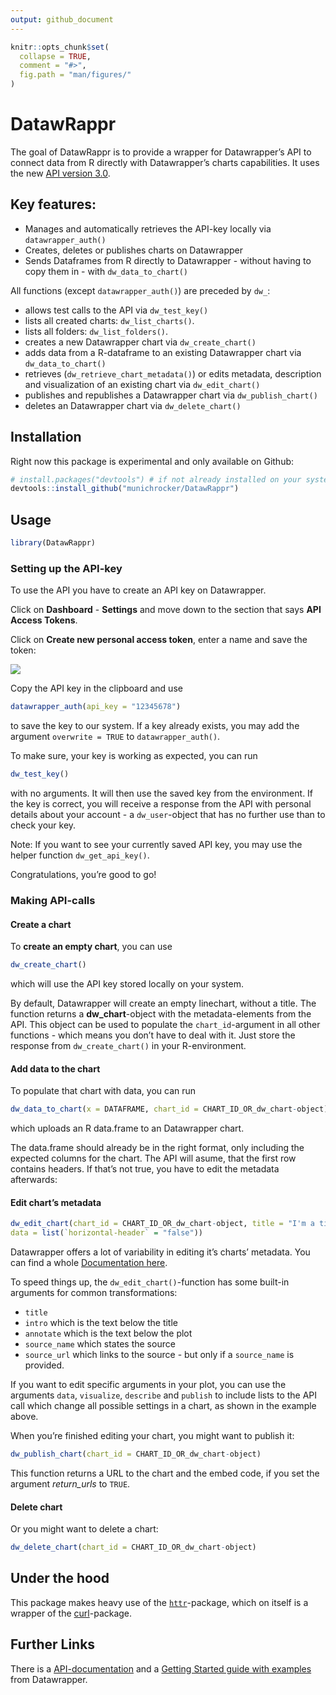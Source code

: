 ```yaml
---
output: github_document
---
```


```r
knitr::opts_chunk$set(
  collapse = TRUE,
  comment = "#>",
  fig.path = "man/figures/"
)
```

# DatawRappr

The goal of DatawRappr is to provide a wrapper for Datawrapper's API to connect data from R directly with Datawrapper's charts capabilities. It uses the new [API version 3.0](https://developer.datawrapper.de/v3.0/docs).

## Key features:

* Manages and automatically retrieves the API-key locally via `datawrapper_auth()`
* Creates, deletes or publishes charts on Datawrapper
* Sends Dataframes from R directly to Datawrapper - without having to copy them in - with `dw_data_to_chart()`

All functions (except `datawrapper_auth()`) are preceded by `dw_`:

* allows test calls to the API via `dw_test_key()`
* lists all created charts: `dw_list_charts()`.
* lists all folders: `dw_list_folders()`.
* creates a new Datawrapper chart via `dw_create_chart()`
* adds data from a R-dataframe to an existing Datawrapper chart via `dw_data_to_chart()`
* retrieves (`dw_retrieve_chart_metadata()`) or edits metadata, description and visualization of an existing chart via `dw_edit_chart()`
* publishes and republishes a Datawrapper chart via `dw_publish_chart()`
* deletes an Datawrapper chart via `dw_delete_chart()`

## Installation

Right now this package is experimental and only available on Github:

```r
# install.packages("devtools") # if not already installed on your system
devtools::install_github("munichrocker/DatawRappr")
```

## Usage

```r
library(DatawRappr)
```

### Setting up the API-key

To use the API you have to create an API key on Datawrapper.

Click on **Dashboard** - **Settings** and move down to the section that says **API Access Tokens**.

Click on **Create new personal access token**, enter a name and save the token:

![](man/figures/gif_api_key.gif)

Copy the API key in the clipboard and use

```r
datawrapper_auth(api_key = "12345678")
```

to save the key to our system. If a key already exists, you may add the argument `overwrite = TRUE` to `datawrapper_auth()`.

To make sure, your key is working as expected, you can run

```r
dw_test_key()
```

with no arguments. It will then use the saved key from the environment. If the key is correct, you will receive a response from the API with personal details about your account - a `dw_user`-object that has no further use than to check your key.

Note: If you want to see your currently saved API key, you may use the helper function `dw_get_api_key()`.

Congratulations, you're good to go!

### Making API-calls

#### Create a chart

To **create an empty chart**, you can use

```r
dw_create_chart()
```

which will use the API key stored locally on your system. 

By default, Datawrapper will create an empty linechart, without a title. The function returns a **dw_chart**-object with the metadata-elements from the API. This object can be used to populate the `chart_id`-argument in all other functions - which means you don't have to deal with it. Just store the response from `dw_create_chart()` in your R-environment.

#### Add data to the chart

To populate that chart with data, you can run

```r
dw_data_to_chart(x = DATAFRAME, chart_id = CHART_ID_OR_dw_chart-object)
```

which uploads an R data.frame to an Datawrapper chart. 

The data.frame should already be in the right format, only including the expected columns for the chart. The API will asume, that the first row contains headers. If that's not true, you have to edit the metadata afterwards:

#### Edit chart's metadata

```r
dw_edit_chart(chart_id = CHART_ID_OR_dw_chart-object, title = "I'm a title", 
data = list(`horizontal-header` = "false"))
```

Datawrapper offers a lot of variability in editing it's charts' metadata. You can find a whole [Documentation here](https://developer.datawrapper.de/docs/chart-properties-1).

To speed things up, the `dw_edit_chart()`-function has some built-in arguments for common transformations:

* `title`
* `intro` which is the text below the title
* `annotate` which is the text below the plot
* `source_name` which states the source
* `source_url` which links to the source - but only if a `source_name` is provided.

If you want to edit specific arguments in your plot, you can use the arguments `data`, `visualize`, `describe` and `publish` to include lists to the API call which change all possible settings in a chart, as shown in the example above.

When you're finished editing your chart, you might want to publish it:

```r
dw_publish_chart(chart_id = CHART_ID_OR_dw_chart-object)
```

This function returns a URL to the chart and the embed code, if you set the argument _return_urls_ to `TRUE`.

#### Delete chart

Or you might want to delete a chart:

```r
dw_delete_chart(chart_id = CHART_ID_OR_dw_chart-object)
```

## Under the hood

This package makes heavy use of the [`httr`](https://github.com/r-lib/httr)-package, which on itself is a wrapper of the [curl](https://cran.r-project.org/web/packages/curl/index.html)-package.

## Further Links

There is a [API-documentation](https://developer.datawrapper.de/reference) and a [Getting Started guide with examples](https://developer.datawrapper.de/docs/getting-started) from Datawrapper.
